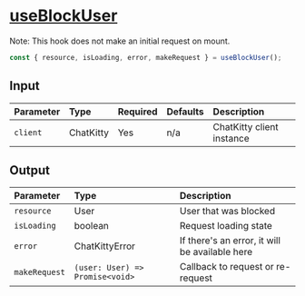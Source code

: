 
<Meta title="Hooks/Users/useBlockUser" />

# <u>useBlockUser</u>

Note: This hook does not make an initial request on mount.

```typescript
const { resource, isLoading, error, makeRequest } = useBlockUser();
```

## Input

| Parameter | Type      | Required | Defaults | Description               |
| :-------- | :-------- | :------- | :------- | :------------------------ |
| `client`  | ChatKitty | Yes      | n/a      | ChatKitty client instance |

## Output

| Parameter     | Type                            | Description                                    |
| :------------ | :------------------------------ | :--------------------------------------------- |
| `resource`    | User                            | User that was blocked                          |
| `isLoading `  | boolean                         | Request loading state                          |
| `error`       | ChatKittyError                  | If there's an error, it will be available here |
| `makeRequest` | `(user: User) => Promise<void>` | Callback to request or re-request              |
